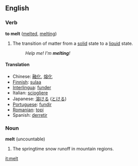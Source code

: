 ==English==

===Verb===
'''to melt'''  ([[melted]], [[melting]])
#The transition of matter from a [[solid]] state to a [[liquid]] state.
#:''Help me!  I'm '''melting'''!''

====Translation====
*Chinese: [[融化]], [[熔化]]
*[[Finnish]]: [[sulaa]]
*[[Interlingua]]: [[funder]]
*Italian: [[sciogliere]]
*Japanese: [[溶ける]] ([[とける]])
*[[Portuguese]]: [[fundir]]
*[[Romanian]]: [[topi]]
*Spanish: [[derretir]]

===Noun===
'''melt''' (uncountable)
#The springtime snow runoff in mountain regions.

[[it:melt]]